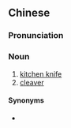 {{also|厨刀}}
==Chinese==
{{zh-forms|s=厨刀}}

===Pronunciation===
{{zh-pron
|m=chúdāo
|cat=n
}}

===Noun===
{{zh-noun}}

# [[kitchen knife]]
# [[cleaver]]

====Synonyms====
* {{zh-l|菜刀}}